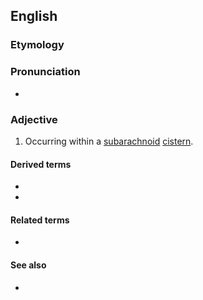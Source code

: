 ==English==

===Etymology===
{{prefix|en|intra|cisternal}}

===Pronunciation===
* {{IPA|/ˌɪntɹəsɪˈstɝnəl/|lang=en}}

===Adjective===
{{en-adj|-}}

# {{lb|en|medicine}} Occurring within a [[subarachnoid]] [[cistern]].

====Derived terms====
* {{l|en|intracisternally}}
* {{l|en|intracisternal A-particle}}

====Related terms====
* {{l|en|intercisternal}}

====See also====
* {{l|en|intrasternal}}